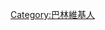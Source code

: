 {{Userbox
  |border-c = #000000
  |border-s = 1
  |id-c     = #000000
  |id-s     = 9
  |id-fc    = #ffffff
  |info-s   = 9
  |info-fc  = #000000
  |info-c   = #ffffff
  |id       = [[File:Flag of Bahrain.svg|60px]]
  |info     = 这个用户现在居住于[[巴林]]。
}}
[[Category:巴林維基人]]